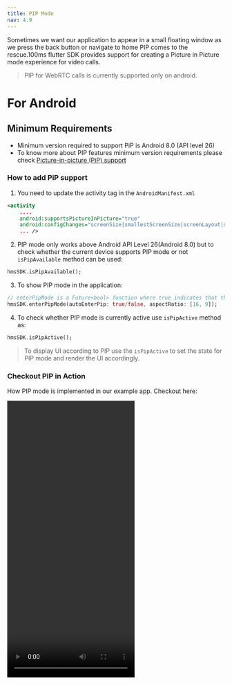 ```yaml
---
title: PIP Mode
nav: 4.9
---
```


Sometimes we want our application to appear in a small floating window as we press the back button or navigate to home PIP comes to 
the rescue.100ms flutter SDK provides support for creating a Picture in Picture mode experience for video calls.

> PIP for WebRTC calls is currently supported only on android.

# For Android 

## Minimum Requirements

-   Minimum version required to support PiP is Android 8.0 (API level 26)
-   To know more about PIP features minimum version requirements please check [Picture-in-picture (PiP) support](https://developer.android.com/develop/ui/views/picture-in-picture)

### How to add PiP support

1. You need to update the activity tag in the `AndroidManifest.xml`

```xml
<activity
    ....
    android:supportsPictureInPicture="true"
    android:configChanges="screenSize|smallestScreenSize|screenLayout|orientation"
    ... />
```

2. PIP mode only works above Android API Level 26(Android 8.0) but to check whether the current device supports PIP mode or not `isPipAvailable` method can be used:

```dart
hmsSDK.isPipAvailable();
```

3. To show PIP mode in the application:

```dart
// enterPipMode is a Future<bool> function where true indicates that the application has entered pip mode successfully.
hmsSDK.enterPipMode(autoEnterPip: true/false, aspectRatio: [16, 9]);
```
4. To check whether PIP mode is currently active use `isPipActive` method as:

```dart
hmsSDK.isPipActive();
```

> To display UI according to PIP use the `isPipActive` to set the state for PIP mode and render the UI accordingly.

### Checkout PIP in Action

How PIP mode is implemented in our example app. Checkout here: 

<video width="295" height="640" controls>
  <source src="https://user-images.githubusercontent.com/93931528/205587304-772a5dd6-ed64-4d9e-8bb5-4fc3eed83bea.mp4
" type="video/mp4" />
  Your browser does not support the video tag.
</video>
